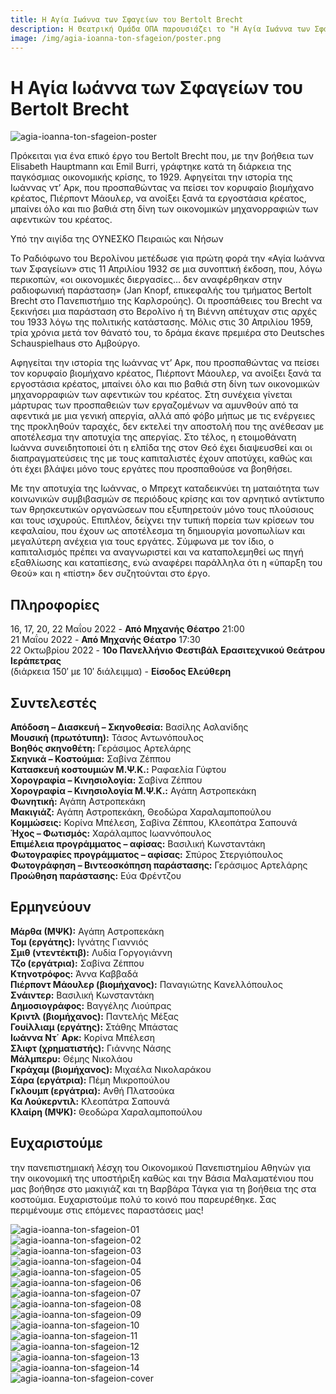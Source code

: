 ```yaml
---
title: Η Αγία Ιωάννα των Σφαγείων του Bertolt Brecht
description: Η Θεατρική Ομάδα ΟΠΑ παρουσιάζει το "Η Αγία Ιωάννα των Σφαγείων" του Bertolt Brecht. Ένα επικό έργο που εξερευνά την πάλη της Ιωάννας ντ’ Αρκ ενάντια στην κοινωνική αδικία και την εκμετάλλευση, με φόντο τον κόσμο των σφαγείων και της οικονομικής κρίσης.
image: /img/agia-ioanna-ton-sfageion/poster.png
---
```



# Η Αγία Ιωάννα των Σφαγείων του Bertolt Brecht
![agia-ioanna-ton-sfageion-poster](/img/agia-ioanna-ton-sfageion/poster.png)

Πρόκειται για ένα επικό έργο του Bertolt Brecht που, με την βοήθεια των Elisabeth Hauptmann και Emil Burri, γράφτηκε κατά τη διάρκεια της παγκόσμιας οικονομικής κρίσης, το 1929. Αφηγείται την ιστορία της Ιωάννας ντ’ Αρκ, που προσπαθώντας να πείσει τον κορυφαίο βιομήχανο κρέατος, Πιέρποντ Μάουλερ, να ανοίξει ξανά τα εργοστάσια κρέατος, μπαίνει όλο και πιο βαθιά στη δίνη των οικονομικών μηχανορραφιών των αφεντικών του κρέατος.

Υπό την αιγίδα της ΟΥΝΕΣΚΟ Πειραιώς και Νήσων

Το Ραδιόφωνο του Βερολίνου μετέδωσε για πρώτη φορά την «Αγία Ιωάννα των Σφαγείων» στις 11 Απριλίου 1932 σε μια συνοπτική έκδοση, που, λόγω περικοπών, «οι οικονομικές διεργασίες… δεν αναφέρθηκαν στην ραδιοφωνική παράσταση» (Jan Knopf, επικεφαλής του τμήματος Bertolt Brecht στο Πανεπιστήμιο της Καρλσρούης). Οι προσπάθειες του Brecht να ξεκινήσει μια παράσταση στο Βερολίνο ή τη Βιέννη απέτυχαν στις αρχές του 1933 λόγω της πολιτικής κατάστασης. Μόλις στις 30 Απριλίου 1959, τρία χρόνια μετά τον θάνατό του, το δράμα έκανε πρεμιέρα στο Deutsches Schauspielhaus στο Αμβούργο.

Αφηγείται την ιστορία της Ιωάννας ντ’ Αρκ, που προσπαθώντας να πείσει τον κορυφαίο βιομήχανο κρέατος, Πιέρποντ Μάουλερ, να ανοίξει ξανά τα εργοστάσια κρέατος, μπαίνει όλο και πιο βαθιά στη δίνη των οικονομικών μηχανορραφιών των αφεντικών του κρέατος. Στη συνέχεια γίνεται μάρτυρας των προσπαθειών των εργαζομένων να αμυνθούν από τα αφεντικά με μια γενική απεργία, αλλά από φόβο μήπως με τις ενέργειες της προκληθούν ταραχές, δεν εκτελεί την αποστολή που της ανέθεσαν με αποτέλεσμα την αποτυχία της απεργίας. Στο τέλος, η ετοιμοθάνατη Ιωάννα συνειδητοποιεί ότι η ελπίδα της στον Θεό έχει διαψευσθεί και οι διαπραγματεύσεις της με τους καπιταλιστές έχουν αποτύχει, καθώς και ότι έχει βλάψει μόνο τους εργάτες που προσπαθούσε να βοηθήσει.

Με την αποτυχία της Ιωάννας, ο Μπρεχτ καταδεικνύει τη ματαιότητα των κοινωνικών συμβιβασμών σε περιόδους κρίσης και τον αρνητικό αντίκτυπο των θρησκευτικών οργανώσεων που εξυπηρετούν μόνο τους πλούσιους και τους ισχυρούς. Επιπλέον, δείχνει την τυπική πορεία των κρίσεων του κεφαλαίου, που έχουν ως αποτέλεσμα τη δημιουργία μονοπωλίων και μεγαλύτερη ανέχεια για τους εργάτες. Σύμφωνα με τον ίδιο, ο καπιταλισμός πρέπει να αναγνωριστεί και να καταπολεμηθεί ως πηγή εξαθλίωσης και καταπίεσης, ενώ αναφέρει παράλληλα ότι η «ύπαρξη του Θεού» και η «πίστη» δεν συζητούνται στο έργο.

## Πληροφορίες
16, 17, 20, 22 Μαΐου 2022 - **Από Μηχανής Θέατρο** 21:00  
21 Μαΐου 2022 - **Από Μηχανής Θέατρο** 17:30  
22 Οκτωβρίου 2022 - **10ο Πανελλήνιο Φεστιβάλ Ερασιτεχνικού Θεάτρου Ιεράπετρας**  
(διάρκεια 150′ με 10′ διάλειμμα) - **Είσοδος Ελεύθερη**

## Συντελεστές
**Απόδοση – Διασκευή – Σκηνοθεσία:** Βασίλης Ασλανίδης  
**Μουσική (πρωτότυπη):** Τάσος Αντωνόπουλος  
**Βοηθός σκηνοθέτη:** Γεράσιμος Αρτελάρης  
**Σκηνικά – Κοστούμια:** Σαβίνα Ζέππου  
**Κατασκευή κοστουμιών Μ.Ψ.Κ.:** Ραφαελία Γύφτου  
**Χορογραφία – Κινησιολογία:** Σαβίνα Ζέππου  
**Χορογραφία – Κινησιολογία Μ.Ψ.Κ.:** Αγάπη Αστροπεκάκη  
**Φωνητική:** Αγάπη Αστροπεκάκη  
**Μακιγιάζ:** Αγάπη Αστροπεκάκη, Θεοδώρα Χαραλαμποπούλου  
**Κομμώσεις:** Κορίνα Μπέλεση, Σαβίνα Ζέππου, Κλεοπάτρα Σαπουνά  
**Ήχος – Φωτισμός:** Χαράλαμπος Ιωαννόπουλος  
**Επιμέλεια προγράμματος – αφίσας:** Βασιλική Κωνσταντάκη  
**Φωτογραφίες προγράμματος – αφίσας:** Σπύρος Στεργιόπουλος  
**Φωτογράφηση – Βιντεοσκόπηση παράστασης:** Γεράσιμος Αρτελάρης  
**Προώθηση παράστασης:** Εύα Φρέντζου

## Ερμηνεύουν
**Μάρθα (ΜΨΚ):** Αγάπη Αστροπεκάκη  
**Τομ (εργάτης):** Ιγνάτης Γιαννιός  
**Σμιθ (ντεντέκτιβ):** Λυδία Γοργογιάννη  
**Τζο (εργάτρια):** Σαβίνα Ζέππου  
**Κτηνοτρόφος:** Άννα Καββαδά  
**Πιέρποντ Μάουλερ (βιομήχανος):** Παναγιώτης Κανελλόπουλος  
**Σνάιντερ:** Βασιλική Κωνσταντάκη  
**Δημοσιογράφος:** Βαγγέλης Λιούπρας  
**Κριντλ (βιομήχανος):** Παντελής Μέξας  
**Γουίλλιαμ (εργάτης):** Στάθης Μπάστας  
**Iωάννα Ντ΄ Αρκ:** Κορίνα Μπέλεση  
**Σλιφτ (χρηματιστής):** Γιάννης Νάσης  
**Μάλμπερυ:** Θέμης Νικολάου  
**Γκράχαμ (βιομήχανος):** Μιχαέλα Νικολαράκου  
**Σάρα (εργάτρια):** Πέμη Μικροπούλου  
**Γκλουμπ (εργάτρια):** Ανθή Πλατσούκα  
**Κα Λούκερντιλ:** Κλεοπάτρα Σαπουνά  
**Κλαίρη (ΜΨΚ):** Θεοδώρα Χαραλαμποπούλου

## Ευχαριστούμε 
την πανεπιστημιακή λέσχη του Οικονομικού Πανεπιστημίου Αθηνών για την οικονομική της υποστήριξη καθώς και την Βάσια Μαλαματένιου που μας βοήθησε στο μακιγιάζ και τη Βαρβάρα Τάγκα για τη βοήθεια της στα κοστούμια. Ευχαριστούμε πολύ το κοινό που παρευρέθηκε. Σας περιμένουμε στις επόμενες παραστάσεις μας!

<ResponsiveYouTube videoId="HHkGbD0NW2M"/>

![agia-ioanna-ton-sfageion-01](/img/agia-ioanna-ton-sfageion/01.jpg)  
![agia-ioanna-ton-sfageion-02](/img/agia-ioanna-ton-sfageion/02.jpg)  
![agia-ioanna-ton-sfageion-03](/img/agia-ioanna-ton-sfageion/03.jpg)  
![agia-ioanna-ton-sfageion-04](/img/agia-ioanna-ton-sfageion/04.jpg)  
![agia-ioanna-ton-sfageion-05](/img/agia-ioanna-ton-sfageion/05.jpg)  
![agia-ioanna-ton-sfageion-06](/img/agia-ioanna-ton-sfageion/06.jpg)  
![agia-ioanna-ton-sfageion-07](/img/agia-ioanna-ton-sfageion/07.jpg)  
![agia-ioanna-ton-sfageion-08](/img/agia-ioanna-ton-sfageion/08.jpg)  
![agia-ioanna-ton-sfageion-09](/img/agia-ioanna-ton-sfageion/09.jpg)  
![agia-ioanna-ton-sfageion-10](/img/agia-ioanna-ton-sfageion/10.jpg)  
![agia-ioanna-ton-sfageion-11](/img/agia-ioanna-ton-sfageion/11.jpg)  
![agia-ioanna-ton-sfageion-12](/img/agia-ioanna-ton-sfageion/12.jpg)  
![agia-ioanna-ton-sfageion-13](/img/agia-ioanna-ton-sfageion/13.jpg)  
![agia-ioanna-ton-sfageion-14](/img/agia-ioanna-ton-sfageion/14.jpg)  
![agia-ioanna-ton-sfageion-cover](/img/agia-ioanna-ton-sfageion/cover.png)
